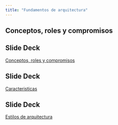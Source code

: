 ```yaml
---
title: "Fundamentos de arquitectura"
---
```



## Conceptos, roles y compromisos


::: {.callout-tip icon=false}
## **Slide Deck** 

::: slides
[Conceptos, roles y compromisos](https://cgranell.github.io/ei1039/slides/TE2_fundamentos_arquitectura.html)
:::

:::



::: {.callout-tip icon=false}
## **Slide Deck** 

::: slides
[Caracteristicas](https://cgranell.github.io/ei1039/slides/TE2_caracteristicas_arquitectura.html)
:::

:::


::: {.callout-tip icon=false}
## **Slide Deck** 

::: slides
[Estilos de arquitectura](https://cgranell.github.io/ei1039/slides/TE2_estilos_arquitectura.html)
:::

:::

